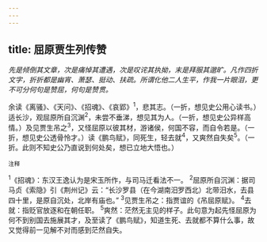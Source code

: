 ```yaml
---
---
---
```

title: 屈原贾生列传赞
---



*先是倾倒其文章，次是痛悼其遭遇，次是叹诧其执拗，末是拜服其邈旷。凡作四折文字，折折都是幽宵、萧瑟、挺动、扶疏。所谓化他二人生平，作我一片眼泪，更不可分何句是赞屈，何句是赞贯。*

余读《离骚》、《天问》、《招魂》、《哀郢》<sup>1</sup>，悲其志。（一折，想见史公用心读书。）适长沙，观屈原所自沉渊<sup>2</sup>，未尝不垂涕，想见其为人。（一折，想见史公异样高情。）及见贾生吊之<sup>3</sup>，又怪屈原以彼其材，游诸侯，何国不容，而自令若是。（一折，想见史公透骨怜才。）读《鹏鸟赋》，同死生，轻去就<sup>4</sup>，又爽然自失矣<sup>5</sup>。（一折。此则不知史公乃直说到何处矣，想已立地大悟也。）

<sup>注释</sup>

<sup>1</sup>《招魂》：东汉王逸认为是宋玉所作，与司马迁看法不一。
<sup>2</sup>屈原所自沉渊：据司马贞《索隐》引《荆州记》云：“长沙罗县（在今湖南汨罗西北）北带汨水，去县四十里，是原自沉处，北岸有庙也。”
<sup>3</sup>见贾生吊之：指贾谊的《吊屈原赋》。
<sup>4</sup>去就：指贬官放逐和在朝任职。
<sup>5</sup>爽然：茫然无主见的样子。此句意为起先怪屈原为何不到别国去施展其才，及至读了《鹏鸟赋》，知道生死、去就都不算什么事，故又觉得前一见解不对而感到茫然自失。
